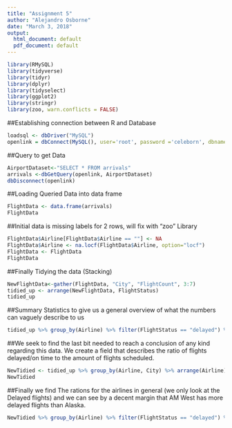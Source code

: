 ---
title: "Assignment 5"
author: "Alejandro Osborne"
date: "March 3, 2018"
output:
  html_document: default
  pdf_document: default
---

```{r}
library(RMySQL)
library(tidyverse)
library(tidyr)
library(dplyr)
library(tidyselect)
library(ggplot2)
library(stringr)
library(zoo, warn.conflicts = FALSE)
```

##Establishing connection between R and Database
```{r}
loadsql <- dbDriver("MySQL")
openlink = dbConnect(MySQL(), user='root', password ='celeborn', dbname='arrivals', host='localhost')
```

##Query to get Data
```{r}
AirportDataset<-"SELECT * FROM arrivals"
arrivals <-dbGetQuery(openlink, AirportDataset)
dbDisconnect(openlink)
```
##Loading Queried Data into data frame
```{r}
FlightData <- data.frame(arrivals)
FlightData
```
##Initial data is missing labels for 2 rows, will fix with "zoo" Library

```{r}
FlightData$Airline[FlightData$Airline == ""] <- NA
FlightData$Airline <- na.locf(FlightData$Airline, option="locf")
FlightData <- FlightData
FlightData
```
##Finally Tidying the data (Stacking)
```{r}
NewFlightData<-gather(FlightData, "City", "FlightCount", 3:7)
tidied_up <- arrange(NewFlightData, FlightStatus)
tidied_up
```

##Summary Statistics to give us a general overview of what the numbers can vaguely describe to us
```{r}
tidied_up %>% group_by(Airline) %>% filter(FlightStatus == "delayed") %>% summarise(mean = mean(FlightCount), min = min(FlightCount), max = max(FlightCount), median = median(FlightCount), stdev = sd(FlightCount), total = sum(FlightCount))
```
##We seek to find the last bit needed to reach a conclusion of any kind regarding this data. We create a field that describes the ratio of flights delayed/on time to the amount of flights scheduled. 

```{r}
NewTidied <- tidied_up %>% group_by(Airline, City) %>% arrange(Airline) %>% mutate(CityCounts = sum(FlightCount), NewRatio = FlightCount/CityCounts)
NewTidied
```
##Finally we find The rations for the airlines in general (we only look at the Delayed flights) and we can see by a decent margin that AM West has more delayed flights than Alaska.
```{r}
NewTidied %>% group_by(Airline) %>% filter(FlightStatus == "delayed") %>% summarise(mean = mean(NewRatio), min = min(NewRatio), max = max(NewRatio), median = median(NewRatio), standard_deviation = sd(NewRatio))
```


